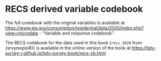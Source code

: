 # RECS derived variable codebook {#recs-cb}

The full codebook with the original variables is available at [https://www.eia.gov/consumption/residential/data/2020/index.php?view=microdata](https://www.eia.gov/consumption/residential/data/2020/index.php?view=microdata) - "Variable and response codebook".

The RECS codebook for the data used in this book (`recs_2020` from {srvyrexploR}) is available in the online version of the book at [https://tidy-survey-r.github.io/tidy-survey-book/recs-cb.html](https://tidy-survey-r.github.io/tidy-survey-book/recs-cb.html).